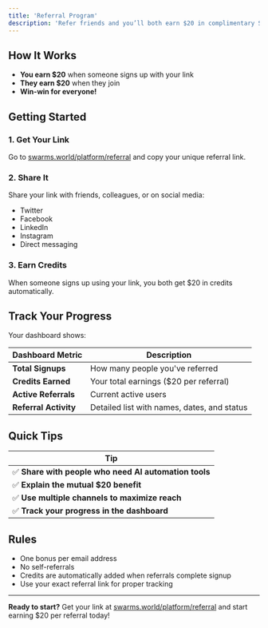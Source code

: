 ```yaml
---
title: 'Referral Program'
description: 'Refer friends and you’ll both earn $20 in complimentary Swarms credits'
---
```



## How It Works
- **You earn $20** when someone signs up with your link
- **They earn $20** when they join
- **Win-win for everyone!**

## Getting Started

### 1. Get Your Link
Go to [swarms.world/platform/referral](https://swarms.world/platform/referral) and copy your unique referral link.

### 2. Share It
Share your link with friends, colleagues, or on social media:
- Twitter
- Facebook  
- LinkedIn
- Instagram
- Direct messaging

### 3. Earn Credits
When someone signs up using your link, you both get $20 in credits automatically.

## Track Your Progress

Your dashboard shows:

| Dashboard Metric      | Description                                      |
|----------------------|--------------------------------------------------|
| **Total Signups**    | How many people you've referred                  |
| **Credits Earned**   | Your total earnings ($20 per referral)           |
| **Active Referrals** | Current active users                             |
| **Referral Activity**| Detailed list with names, dates, and status      |

## Quick Tips

| Tip                                                         |
|-------------------------------------------------------------|
| ✅ **Share with people who need AI automation tools**        |
| ✅ **Explain the mutual $20 benefit**                        |
| ✅ **Use multiple channels to maximize reach**               |
| ✅ **Track your progress in the dashboard**                  |

## Rules

- One bonus per email address
- No self-referrals
- Credits are automatically added when referrals complete signup
- Use your exact referral link for proper tracking

---

**Ready to start?** Get your link at [swarms.world/platform/referral](https://swarms.world/platform/referral) and start earning $20 per referral today!